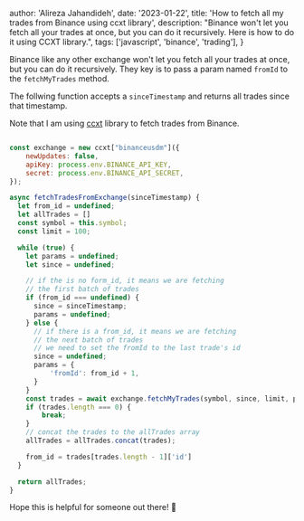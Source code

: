 
  author: 'Alireza Jahandideh',
  date: '2023-01-22',
  title: 'How to fetch all my trades from Binance using ccxt library',
  description:
    "Binance won't let you fetch all your trades at once, but you can do it recursively. Here is how to do it using CCXT library.",
  tags: ['javascript', 'binance', 'trading'],
}


Binance like any other exchange won't let you fetch all your trades at once, but you can do it recursively.
They key is to pass a param named `fromId` to the `fetchMyTrades` method.

The follwing function accepts a `sinceTimestamp` and returns all trades since that timestamp.

Note that I am using [ccxt](https://github.com/ccxt/ccxt) library to fetch trades from Binance.

```javascript

const exchange = new ccxt["binanceusdm"]({
    newUpdates: false,
    apiKey: process.env.BINANCE_API_KEY,
    secret: process.env.BINANCE_API_SECRET,
});

async fetchTradesFromExchange(sinceTimestamp) {
  let from_id = undefined;
  let allTrades = []
  const symbol = this.symbol;
  const limit = 100;

  while (true) {
    let params = undefined;
    let since = undefined;

    // if the is no form_id, it means we are fetching
    // the first batch of trades
    if (from_id === undefined) {
      since = sinceTimestamp;
      params = undefined;
    } else {
      // if there is a from_id, it means we are fetching
      // the next batch of trades
      // we need to set the fromId to the last trade's id
      since = undefined;
      params = {
          'fromId': from_id + 1,
      }
    }
    const trades = await exchange.fetchMyTrades(symbol, since, limit, params);
    if (trades.length === 0) {
        break;
    }
    // concat the trades to the allTrades array
    allTrades = allTrades.concat(trades);

    from_id = trades[trades.length - 1]['id']
  }

  return allTrades;
}
```

Hope this is helpful for someone out there! 🙏
